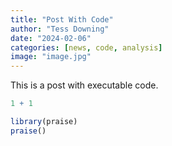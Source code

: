 ```yaml
---
title: "Post With Code"
author: "Tess Downing"
date: "2024-02-06"
categories: [news, code, analysis]
image: "image.jpg"
---
```


This is a post with executable code.

```r
1 + 1
```

```r
library(praise)
praise()
```

